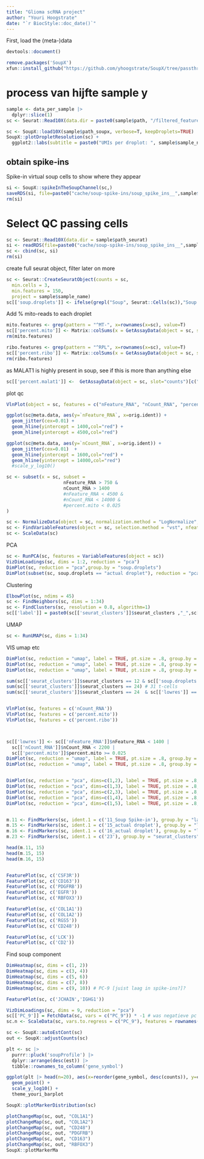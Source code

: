 ```yaml
---
title: "Glioma scRNA project"
author: "Youri Hoogstrate"
date: "`r BiocStyle::doc_date()`"
---
```


First, load the (meta-)data

```r
devtools::document()
```


```r
remove.packages('SoupX')
xfun::install_github("https://github.com/yhoogstrate/SoupX/tree/passthrough_arguments")
```

# process van hijfte sample y

```r
sample <- data_per_sample |> 
  dplyr::slice(1)
sc <- Seurat::Read10X(data.dir = paste0(sample$path, "/filtered_feature_bc_matrix"))
```

```r
sc <- SoupX::load10X(sample$path_soupx, verbose=T, keepDroplets=TRUE)
SoupX::plotDropletResolution(sc) +
  ggplot2::labs(subtitle = paste0("UMIs per droplot: ", sample$sample_name))
```


## obtain spike-ins

Spike-in virtual soup cells to show where they appear
```r
si <- SoupX::spikeInTheSoupChannel(sc,)
saveRDS(si, file=paste0("cache/soup-spike-ins/soup_spike_ins__",sample$sid,"__5000.Rds"))
rm(si)
```

# Select QC passing cells
```r
sc <- Seurat::Read10X(data.dir = sample$path_seurat)
si <- readRDS(file=paste0("cache/soup-spike-ins/soup_spike_ins__",sample$sid,"__5000.Rds"))
sc <- cbind(sc, si)
rm(si)
```

create full seurat object, filter later on more
```r
sc <- Seurat::CreateSeuratObject(counts = sc,
  min.cells = 3,
  min.features = 150,
  project = sample$sample_name)
sc[['soup.droplets']] <- ifelse(grepl("Soup", Seurat::Cells(sc)),"Soup Spike-in","actual droplet")
```

Add % mito-reads to each droplet

```r
mito.features <- grep(pattern = "^MT-", x=rownames(x=sc), value=T)
sc[['percent.mito']] <- Matrix::colSums(x = GetAssayData(object = sc, slot="counts")[mito.features,]) / Matrix::colSums(x = GetAssayData(object = sc, slot = "counts"))
rm(mito.features)
```

```r
ribo.features <- grep(pattern = "^RPL", x=rownames(x=sc), value=T)
sc[['percent.ribo']] <- Matrix::colSums(x = GetAssayData(object = sc, slot="counts")[ribo.features,]) / Matrix::colSums(x = GetAssayData(object = sc, slot = "counts"))
rm(ribo.features)
```

as MALAT1 is highly present in soup, see if this is more than anything else
```r
sc[['percent.malat1']] <-  GetAssayData(object = sc, slot="counts")[c("MALAT1"),] / Matrix::colSums(x = GetAssayData(object = sc, slot = "counts"))
```

plot qc
```r
VlnPlot(object = sc, features = c("nFeature_RNA", "nCount_RNA", "percent.mito", "percent.ribo"), ncol = 4, pt.size = 0.01, group.by = "soup.droplets")
```


```r
ggplot(sc@meta.data, aes(y=`nFeature_RNA`, x=orig.ident)) +
  geom_jitter(cex=0.01) +
  geom_hline(yintercept = 1400,col="red") +
  geom_hline(yintercept = 4500,col="red")

ggplot(sc@meta.data, aes(y=`nCount_RNA`, x=orig.ident)) +
  geom_jitter(cex=0.01)  +
  geom_hline(yintercept = 1600,col="red") +
  geom_hline(yintercept = 14000,col="red")
  #scale_y_log10()

sc <- subset(x = sc, subset = 
                     nFeature_RNA > 750 &
                     nCount_RNA > 1400
                     #nFeature_RNA < 4500 & 
                     #nCount_RNA < 14000 &
                     #percent.mito < 0.025
)

sc <- NormalizeData(object = sc, normalization.method = "LogNormalize", scale.factor = 1e4)
sc <- FindVariableFeatures(object = sc, selection.method = "vst", nfeatures = 2000)
sc <- ScaleData(sc)
```

PCA
```r
sc <- RunPCA(sc, features = VariableFeatures(object = sc))
VizDimLoadings(sc, dims = 1:2, reduction = "pca")
DimPlot(sc, reduction = "pca",group.by = "soup.droplets")
DimPlot(subset(sc, soup.droplets == "actual droplet"), reduction = "pca") + DimPlot(sc, reduction = "pca",group.by = "soup.droplets")
```


Clustering
```r
ElbowPlot(sc, ndims = 45)
sc <- FindNeighbors(sc, dims = 1:34)
sc <- FindClusters(sc, resolution = 0.8, algorithm=1)
sc[['label']] = paste0(sc[['seurat_clusters']]$seurat_clusters ,"_",sc[['soup.droplets']]$soup.droplets)
```


UMAP
```r
sc <- RunUMAP(sc, dims = 1:34)
```

VIS umap etc
```r
DimPlot(sc, reduction = "umap", label = TRUE, pt.size = .8, group.by = "seurat_clusters")
DimPlot(sc, reduction = "umap", label = TRUE, pt.size = .8, group.by = "label")
DimPlot(sc, reduction = "umap", label = TRUE, pt.size = .8, group.by = "soup.droplets")

sum(sc[['seurat_clusters']]$seurat_clusters == 12 & sc[['soup.droplets']] == "actual droplet")
sum(sc[['seurat_clusters']]$seurat_clusters == 24) # 31 t-cells
sum(sc[['seurat_clusters']]$seurat_clusters == 24  & sc[['lowres']] == T) # 31 t-cells


VlnPlot(sc, features = c('nCount_RNA'))
VlnPlot(sc, features = c('percent.mito'))
VlnPlot(sc, features = c('percent.ribo'))



sc[['lowres']] <- sc[['nFeature_RNA']]$nFeature_RNA < 1400 |
  sc[['nCount_RNA']]$nCount_RNA < 2200 |
  sc[['percent.mito']]$percent.mito >= 0.025
DimPlot(sc, reduction = "umap", label = TRUE, pt.size = .8, group.by = "lowres")
DimPlot(sc, reduction = "umap", label = TRUE, pt.size = .8, group.by = "seurat_clusters")


DimPlot(sc, reduction = "pca", dims=c(1,2), label = TRUE, pt.size = .8, group.by = "label")
DimPlot(sc, reduction = "pca", dims=c(1,3), label = TRUE, pt.size = .8, group.by = "label")
DimPlot(sc, reduction = "pca", dims=c(2,3), label = TRUE, pt.size = .8, group.by = "label")
DimPlot(sc, reduction = "pca", dims=c(1,4), label = TRUE, pt.size = .8, group.by = "label")
DimPlot(sc, reduction = "pca", dims=c(1,5), label = TRUE, pt.size = .8, group.by = "label")


m.11 <- FindMarkers(sc, ident.1 = c('11_Soup Spike-in'), group.by = "label")
m.15 <- FindMarkers(sc, ident.1 = c('15_actual droplet'), group.by = "label")
m.16 <- FindMarkers(sc, ident.1 = c('16_actual droplet'), group.by = "label")
m.23 <- FindMarkers(sc, ident.1 = c('23'), group.by = "seurat_clusters") # hoop low-res

head(m.11, 15)
head(m.15, 15)
head(m.16, 15)


FeaturePlot(sc, c('CSF3R'))
FeaturePlot(sc, c('CD163'))
FeaturePlot(sc, c('PDGFRB'))
FeaturePlot(sc, c('EGFR'))
FeaturePlot(sc, c('RBFOX3'))

FeaturePlot(sc, c('COL1A1'))
FeaturePlot(sc, c('COL1A2'))
FeaturePlot(sc, c('RGS5'))
FeaturePlot(sc, c('CD248'))

FeaturePlot(sc, c('LCK'))
FeaturePlot(sc, c('CD2'))
```


Find soup component
```r
DimHeatmap(sc, dims = c(1, 2))
DimHeatmap(sc, dims = c(3, 4))
DimHeatmap(sc, dims = c(5, 6))
DimHeatmap(sc, dims = c(7, 8))
DimHeatmap(sc, dims = c(9, 10)) # PC-9 [juist laag in spike-ins?]?

FeaturePlot(sc, c('JCHAIN','IGHG1'))
```

```r
VizDimLoadings(sc, dims = 9, reduction = "pca")
sc[['PC_9']] = FetchData(sc, vars = c("PC_9")) * -1 # was negatieve pc
sc.n <- ScaleData(sc, vars.to.regress = c("PC_9"), features = rownames(sc))
```













```r
sc <- SoupX::autoEstCont(sc)
out <- SoupX::adjustCounts(sc)
```

```r
plt <- sc |>
  purrr::pluck('soupProfile') |> 
  dplyr::arrange(desc(est)) |> 
  tibble::rownames_to_column('gene_symbol') 

ggplot(plt |> head(n=20), aes(x=reorder(gene_symbol, desc(counts)), y=counts)) +
  geom_point() +
  scale_y_log10() +
  theme_youri_barplot
```

```r
SoupX::plotMarkerDistribution(sc)
```


```r
plotChangeMap(sc, out, "COL1A1")
plotChangeMap(sc, out, "COL1A2")
plotChangeMap(sc, out, "CD248")
plotChangeMap(sc, out, "PDGFRB")
plotChangeMap(sc, out, "CD163")
plotChangeMap(sc, out, "RBFOX3")
SoupX::plotMarkerMa
```


